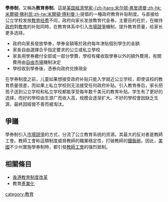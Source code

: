 '''學券制'''，又稱為'''教育券制'''。這是[[美国|美国]][[經濟學家|經濟學家]][[佛利民|-{zh-hans:米尔顿·弗里德曼;zh-hk:米爾頓·佛利民;zh-tw:米爾頓·傅利曼;}-]]提倡的一種政府教育补贴制度。与直接给公立学校发放[[教育经费|教育经费]]不同，政府向家长发放教育代金券。主要目的在於，在維持[[政府|政府]]對[[教育|教育]]的补贴同時，在教育体系中引入[[市場|市場]][[競爭|競爭]]機制，提升教育质量，给家长更多选择。
*政府向家長發放學券，學券金額等於政府每年津貼個別學生的金額
*家長自由選擇合乎指定要求的公立或私立學校
*家長用學券繳付全部或一部分學費，學校有權收取學券以外的額外費用，有關費用由[[自由市場|自由市場]]機制決定
*學校收到學券後，憑券向政府兑换現金

在学券制度之前，儿童如果想接受政府补贴只能入学就近公立学校，即使该校的教育质量很差，而如果上私立学校则无法接受任何政府补贴。引入教育券后，家长把孩子送到公立学校和私立学校都能享受每年数千美元的教育补贴。学生有了更好的选择，而好的學校由生源广而收入高，规模会逐渐扩大。不好的學校會因缺乏生源，最終因經營不善而被淘汰。

==爭議==
學券制引入[[自由市場|市場競爭]]的方式，分流了公立教育系统的资源。其最大的反对者是教師工會。教師工會称這類制度威脅教師的職業穩定性，打破教師的[[鐵飯碗|鐵飯碗]]。因此，[[美國|美國]]不少州實施學券制時，都引發[[教師工會|教師工會]]的强烈抵制。

==相關條目==
*[[香港教育制度改革|香港教育制度改革]]
*教育[[產業|產業化]]

{{教育小作品}}
[[category:教育|category:教育]]
